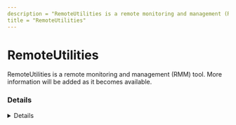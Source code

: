 ---
description = "RemoteUtilities is a remote monitoring and management (RMM) tool. More information will be added as it becomes available."
title = "RemoteUtilities"
---



# RemoteUtilities

RemoteUtilities is a remote monitoring and management (RMM) tool. More information will be added as it becomes available.

### Details
<Details author={""}
         category={""}
         created={""}
         website={""}
         lastModified={""}
         privileges={""}
         free={ false }
         verification={ false }
/>

#### Installation Paths
<Card code={ ["rutview.exe", "*\\Remote Manipulator System - Server\\*", "C:\\Program Files\\Remote Utilities\\*", "*\\Remote Utilities\\*", "rutserv.exe", "*\\rutserv.exe"] }/>





### Forensic Artifacts




#### Network Artifacts
<EuiSpacer size="xl"/>
<NetworkArtifactsTable data={ [{"Description": "Known remote domains", "Domains": ["remoteutilities.com"], "Ports": []}] }/>




### Detections
- Detects potential network activity of RemoteUtilities RMM tool
  - [Sigma Rule](https://github.com/magicsword-io/LOLRMM/blob/main/detections/sigma/remoteutilities_network_sigma.yml)
- Detects potential processes activity of RemoteUtilities RMM tool
  - [Sigma Rule](https://github.com/magicsword-io/LOLRMM/blob/main/detections/sigma/remoteutilities_processes_sigma.yml)


